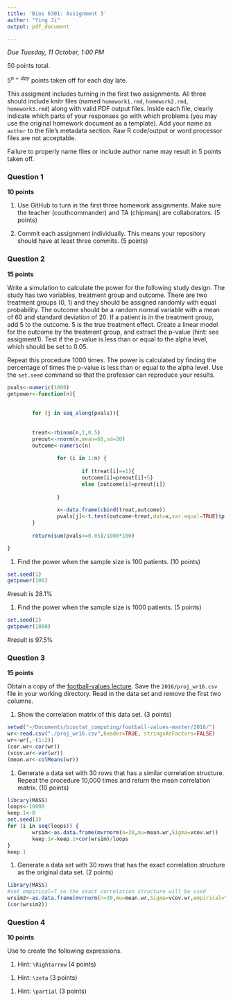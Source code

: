 ```yaml
---
title: 'Bios 6301: Assignment 3'
author: "Ying Ji"
output: pdf_document

---
```


*Due Tuesday, 11 October, 1:00 PM*

50 points total.

$5^{n=day}$ points taken off for each day late.

This assigment includes turning in the first two assignments. All three should
include knitr files (named `homework1.rmd`, `homework2.rmd`, `homework3.rmd`)
along with valid PDF output files. Inside each file, clearly indicate which
parts of your responses go with which problems (you may use the original homework
document as a template). Add your name as `author` to the file's metadata section.
Raw R code/output or word processor files are not acceptable.

Failure to properly name files or include author name may result in 5 points taken off.

### Question 1 ###

**10 points**

1. Use GitHub to turn in the first three homework assignments. Make sure the teacher (couthcommander) and TA (chipmanj) are collaborators. (5 points)

1. Commit each assignment individually.  This means your repository should have at least three commits. (5 points)

### Question 2 ###

**15 points**

Write a simulation to calculate the power for the following study
design.  The study has two variables, treatment group and outcome.
There are two treatment groups (0, 1) and they should be assigned
randomly with equal probability.  The outcome should be a random normal
variable with a mean of 60 and standard deviation of 20.  If a patient
is in the treatment group, add 5 to the outcome.  5 is the true
treatment effect.  Create a linear model for the outcome by the
treatment group, and extract the p-value (hint: see assigment1).
Test if the p-value is less than or equal to the alpha level, which
should be set to 0.05.

Repeat this procedure 1000 times. The power is calculated by finding
the percentage of times the p-value is less than or equal to the alpha
level.  Use the `set.seed` command so that the professor can reproduce
your results.

```r

pvals<-numeric(1000)
getpower<-function(n){
       
        
        for (j in seq_along(pvals)){
       
        
        treat<-rbinom(n,1,0.5)
        preout<-rnorm(n,mean=60,sd=20)
        outcome<-numeric(n)       
       
                for (i in 1:n) {
                
                        if (treat[i]==1){
                        outcome[i]=preout[i]+5}
                        else {outcome[i]=preout[i]}
                
                }
       
                x<-data.frame(cbind(treat,outcome))
                pvals[j]<-t.test(outcome~treat,dat=x,var.equal=TRUE)$p.value
        }
        
        return(sum(pvals<=0.05)/1000*100)

}


```

1. Find the power when the sample size is 100 patients. (10 points)
```r
set.seed(1)
getpower(100)
```
#result is 28.1%

1. Find the power when the sample size is 1000 patients. (5 points)
```r
set.seed(2)
getpower(1000)
```
#result is 97.5%

### Question 3 ###

**15 points**

Obtain a copy of the [football-values lecture](https://github.com/couthcommander/football-values).
Save the `2016/proj_wr16.csv` file in your working directory.  Read
in the data set and remove the first two columns.

1. Show the correlation matrix of this data set. (3 points)
```r
setwd("~/Documents/biostat_computing/football-values-master/2016/")
wr<-read.csv("./proj_wr16.csv",header=TRUE, stringsAsFactors=FALSE)
wr<-wr[,-(1:2)]
(cor.wr<-cor(wr))
(vcov.wr<-var(wr))
(mean.wr<-colMeans(wr))
```

1. Generate a data set with 30 rows that has a similar correlation
structure.  Repeat the procedure 10,000 times and return the mean
correlation matrix. (10 points)
```r
library(MASS)
loops<-10000
keep.1<-0
set.seed(3)
for (i in seq(loops)) {
        wrsim<-as.data.frame(mvrnorm(n=30,mu=mean.wr,Sigma=vcov.wr))
        keep.1<-keep.1+cor(wrsim)/loops
}
keep.1
```

1. Generate a data set with 30 rows that has the exact correlation
structure as the original data set. (2 points)
```r
library(MASS)
#set empirical=T so the exact correlation structure will be used
wrsim2<-as.data.frame(mvrnorm(n=30,mu=mean.wr,Sigma=vcov.wr,empirical=T))
(cor(wrsim2))
```

### Question 4 ###

**10 points**

Use \LaTeX to create the following expressions.

1. Hint: `\Rightarrow` (4 points)

\begin{equation*}
\begin{aligned}
P(B) &=\sum_{j} P(B|A_j)P(A_j), \\
     &\Rightarrow p(A_i|B)=\frac{P(B|A_i)P(A_i)}{\sum_j P(B|A_j)P(A_j)}
\end{aligned}
\end{equation*}


1. Hint: `\zeta` (3 points)

\begin{equation*}
f(\zeta)=\int_{-\infty}^{\infty} f(x) e^{-2\pi ix\zeta} dx
\end{equation*}

1. Hint: `\partial` (3 points)

\begin {equation*}
J = \frac{df}{dx} = 
\begin{bmatrix}
\frac{\partial f}{\partial x_1} & \dots & \frac{\partial f}{\partial x_n}
\end{bmatrix}
= 
\begin {bmatrix}
 \frac{\partial f_1}{\partial x_1} & \dots & \frac{\partial f_1}{\partial x_n} \\
 \vdots & \ddots & \vdots \\
 \frac{\partial f_m}{\partial x_1} & \dots & \frac{\partial f_m}{\partial x_n}
\end {bmatrix}
\end {equation*}



